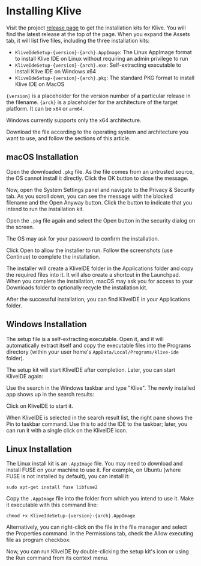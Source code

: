 
# Installing Klive

Visit the project [release page](https://github.com/Dotneteer/kliveide/releases) to get the installation kits for Klive. You will find the latest release at the top of the page. When you expand the Assets tab, it will list five files, including the three installation kits:

- `KliveIdeSetup-{version}-{arch}.AppImage`: The Linux AppImage format to install Klive IDE on Linux without requiring an admin privilege to run
- `KliveIdeSetup-{version}-{arch}.exe`: Self-extracting executable to install Klive IDE on Windows x64
- `KliveIdeSetup-{version}-{arch}.pkg`: The standard PKG format to install Klive IDE on MacOS

`{version}` is a placeholder for the version number of a particular release in the filename.
`{arch}` is a placeholder for the architecture of the target platform. It can be `x64` or `arm64`.  

<Callout type="info" emoji="💡">
Windows currently supports only the x64 architecture.
</Callout>

Download the file according to the operating system and architecture you want to use, and follow the sections of this article.

## macOS Installation

Open the downloaded `.pkg` file. As the file comes from an untrusted source, the OS cannot install it directly. Click the OK button to close the message.

<ClickableImage src="/images/getting-started/warning1.png" width="173" />

Now, open the System Settings panel and navigate to the Privacy & Security tab. As you scroll down, you can see the message with the blocked filename and the Open Anyway button. Click the button to indicate that you intend to run the installation kit.

<ClickableImage src="/images/getting-started/privacy-and-security.png" width="477" />

Open the `.pkg` file again and select the Open button in the security dialog on the screen.

<Callout type="info" emoji="💡">
The OS may ask for your password to confirm the installation.
</Callout>

<ClickableImage src="/images/getting-started/warning2.png" width="173" />

Click Open to allow the installer to run. Follow the screenshots (use Continue) to complete the installation.

<ClickableImage src="/images/getting-started/install-step-1.png" width="296" />

<ClickableImage src="/images/getting-started/install-step-2.png" width="296" />

<ClickableImage src="/images/getting-started/install-step-3.png" width="296" />

<ClickableImage src="/images/getting-started/install-step-4.png" width="296" />

<Callout type="info" emoji="💡">
The installer will create a KliveIDE folder in the Applications folder and copy the required files into it. It will also create a shortcut in the Launchpad. When you complete the installation, macOS may ask you for access to your Downloads folder to optionally recycle the installation kit.
</Callout>

After the successful installation, you can find KliveIDE in your Applications folder.

<ClickableImage src="/images/getting-started/apps-in-finder.png" width="441" />

## Windows Installation

The setup file is a self-extracting executable. Open it, and it will automatically extract itself and copy the executable files into the Programs directory (within your user home's `AppData/Local/Programs/klive-ide` folder).

The setup kit will start KliveIDE after completion. Later, you can start KliveIDE again:

Use the search in the Windows taskbar and type "Klive". The newly installed app shows up in the search results:

<ClickableImage src="/images/getting-started/klive-in-search.png" width="213" />

Click on KliveIDE to start it.

<Callout type="info" emoji="💡">
When KliveIDE is selected in the search result list, the right pane shows the Pin to taskbar command. Use this to add the IDE to the taskbar; later, you can run it with a single click on the KliveIDE icon.
</Callout>

## Linux Installation

The Linux install kit is an `.AppImage` file. You may need to download and install FUSE on your machine to use it. For example, on Ubuntu (where FUSE is not installed by default), you can install it:

```text
sudo apt-get install fuse libfuse2
```

Copy the `.AppImage` file into the folder from which you intend to use it. Make it executable with this command line:

```text
chmod +x KliveIdeSetup-{version}-{arch}.AppImage
``` 

Alternatively, you can right-click on the file in the file manager and select the Properties command. In the Permissions tab, check the Allow executing file as program checkbox:

<ClickableImage src="/images/getting-started/ubuntu-permission.png" width="296" />

Now, you can run KliveIDE by double-clicking the setup kit's icon or using the Run command from its context menu.

